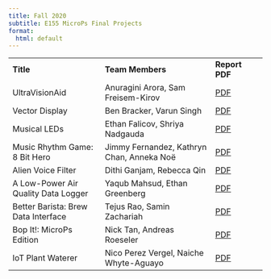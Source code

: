 ```yaml
---
title: Fall 2020
subtitle: E155 MicroPs Final Projects 
format:
  html: default
---
```


|  |  |  |
|----------------------|--------------------------|------------|
| **Title** | **Team Members** | **Report PDF** |
| UltraVisionAid | Anuragini Arora, Sam Freisem-Kirov | [PDF](./pdf/Arora_Freisem-Kirov.pdf) |
| Vector Display | Ben Bracker, Varun Singh | [PDF](./pdf/Bracker_Singh.pdf) |
| Musical LEDs | Ethan Falicov, Shriya Nadgauda | [PDF](./pdf/Falicov_Nadgauda.pdf) |
| Music Rhythm Game: 8 Bit Hero | Jimmy Fernandez, Kathryn Chan, Anneka Noë | [PDF](./pdf/Fernandez_Chan_Noë.pdf) |
| Alien Voice Filter | Dithi Ganjam, Rebecca Qin | [PDF](./pdf/Ganjam_Qin.pdf) |
| A Low-Power Air Quality Data Logger | Yaqub Mahsud, Ethan Greenberg | [PDF](./pdf/Greenberg_Mahsud.pdf) |
| Better Barista: Brew Data Interface | Tejus Rao, Samin Zachariah | [PDF](./pdf/Rao_Zachariah.pdf) |
| Bop It!: MicroPs Edition | Nick Tan, Andreas Roeseler | [PDF](./pdf/Tan_Roeseler.pdf) |
| IoT Plant Waterer | Nico Perez Vergel, Naiche Whyte-Aguayo | [PDF](./pdf/Whyte-Aguayo_Perez_Vergal.pdf) |